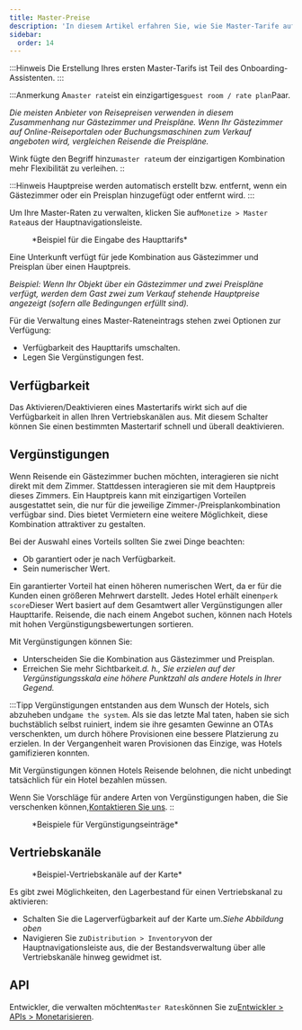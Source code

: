 ```yaml
---
title: Master-Preise
description: 'In diesem Artikel erfahren Sie, wie Sie Master-Tarife auf Wink verwalten.'
sidebar:
  order: 14
---
```


:::Hinweis
Die Erstellung Ihres ersten Master-Tarifs ist Teil des Onboarding-Assistenten.
:::

:::Anmerkung
A`master rate`ist ein einzigartiges`guest room / rate plan`Paar.

*Die meisten Anbieter von Reisepreisen verwenden in diesem Zusammenhang nur Gästezimmer und Preispläne. Wenn Ihr Gästezimmer auf Online-Reiseportalen oder Buchungsmaschinen zum Verkauf angeboten wird, vergleichen Reisende die Preispläne.*

Wink fügte den Begriff hinzu`master rate`um der einzigartigen Kombination mehr Flexibilität zu verleihen.
::

:::Hinweis
Hauptpreise werden automatisch erstellt bzw. entfernt, wenn ein Gästezimmer oder ein Preisplan hinzugefügt oder entfernt wird.
:::

Um Ihre Master-Raten zu verwalten, klicken Sie auf`Monetize > Master Rate`aus der Hauptnavigationsleiste.

<figure>
  <CloudinaryImage width="350" height="484" resize="scale" quality="best" alt="Master-Rate" src="academy/master-rate" errorImage="noimage_opaque_nyrtl0.png" />

  <figcaption>*Beispiel für die Eingabe des Haupttarifs*</figcaption>
</figure>


Eine Unterkunft verfügt für jede Kombination aus Gästezimmer und Preisplan über einen Hauptpreis.

*Beispiel: Wenn Ihr Objekt über ein Gästezimmer und zwei Preispläne verfügt, werden dem Gast zwei zum Verkauf stehende Hauptpreise angezeigt (sofern alle Bedingungen erfüllt sind).*

Für die Verwaltung eines Master-Rateneintrags stehen zwei Optionen zur Verfügung:

* Verfügbarkeit des Haupttarifs umschalten.
* Legen Sie Vergünstigungen fest.

## Verfügbarkeit

Das Aktivieren/Deaktivieren eines Mastertarifs wirkt sich auf die Verfügbarkeit in allen Ihren Vertriebskanälen aus. Mit diesem Schalter können Sie einen bestimmten Mastertarif schnell und überall deaktivieren.

## Vergünstigungen

Wenn Reisende ein Gästezimmer buchen möchten, interagieren sie nicht direkt mit dem Zimmer. Stattdessen interagieren sie mit dem Hauptpreis dieses Zimmers.
Ein Hauptpreis kann mit einzigartigen Vorteilen ausgestattet sein, die nur für die jeweilige Zimmer-/Preisplankombination verfügbar sind. Dies bietet Vermietern eine weitere Möglichkeit, diese Kombination attraktiver zu gestalten.

Bei der Auswahl eines Vorteils sollten Sie zwei Dinge beachten:

* Ob garantiert oder je nach Verfügbarkeit.
* Sein numerischer Wert.

Ein garantierter Vorteil hat einen höheren numerischen Wert, da er für die Kunden einen größeren Mehrwert darstellt.
Jedes Hotel erhält einen`perk score`Dieser Wert basiert auf dem Gesamtwert aller Vergünstigungen aller Haupttarife.
Reisende, die nach einem Angebot suchen, können nach Hotels mit hohen Vergünstigungsbewertungen sortieren.

Mit Vergünstigungen können Sie:

* Unterscheiden Sie die Kombination aus Gästezimmer und Preisplan.
* Erreichen Sie mehr Sichtbarkeit.*d. h., Sie erzielen auf der Vergünstigungsskala eine höhere Punktzahl als andere Hotels in Ihrer Gegend.*

:::Tipp
Vergünstigungen entstanden aus dem Wunsch der Hotels, sich abzuheben und`game the system`.
Als sie das letzte Mal taten, haben sie sich buchstäblich selbst ruiniert, indem sie ihre gesamten Gewinne an OTAs verschenkten, um durch höhere Provisionen eine bessere Platzierung zu erzielen.
In der Vergangenheit waren Provisionen das Einzige, was Hotels gamifizieren konnten.

Mit Vergünstigungen können Hotels Reisende belohnen, die nicht unbedingt tatsächlich für ein Hotel bezahlen müssen.

Wenn Sie Vorschläge für andere Arten von Vergünstigungen haben, die Sie verschenken können,[Kontaktieren Sie uns](mailto:hi@wink.travel).
::

<figure>
  <CloudinaryImage width="700" height="263" resize="scale" quality="best" alt="Vergünstigungen" src="academy/perks" errorImage="noimage_opaque_nyrtl0.png" />

  <figcaption>*Beispiele für Vergünstigungseinträge*</figcaption>
</figure>


## Vertriebskanäle

<figure>
  <CloudinaryImage width="350" height="368" resize="scale" quality="best" alt="Vertriebskanäle" src="academy/sales-channels-card" errorImage="noimage_opaque_nyrtl0.png" />

  <figcaption>*Beispiel-Vertriebskanäle auf der Karte*</figcaption>
</figure>


Es gibt zwei Möglichkeiten, den Lagerbestand für einen Vertriebskanal zu aktivieren:

* Schalten Sie die Lagerverfügbarkeit auf der Karte um.*Siehe Abbildung oben*
* Navigieren Sie zu`Distribution > Inventory`von der Hauptnavigationsleiste aus, die der Bestandsverwaltung über alle Vertriebskanäle hinweg gewidmet ist.

## API

Entwickler, die verwalten möchten`Master Rates`können Sie zu[Entwickler > APIs > Monetarisieren](/developers/apis/#monetize-api).

